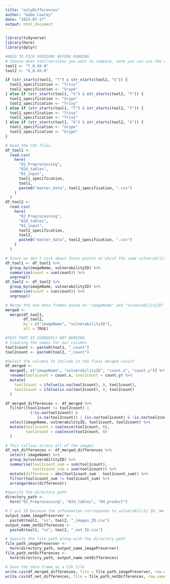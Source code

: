 ```yaml
---
title: "onlyDifferences"
author: "Gabe Cowley"
date: "2023-07-17"
output: html_document
---
```


```r
library(tidyverse)
library(here)
library(dplyr)
```

```r
#NEED TO PICK VERSIONS BEFORE RUNNING
# Choose what tool/versions you want to compare, note you can use the same tool and compare different versions as well
tool1 <- "T_0.XX.0" 
tool2 <- "G_0.XX.0"

if (str_starts(tool1, "T") & str_starts(tool2, "G")) {
  tool1_specification <- "Trivy"
  tool2_specification <- "Grype"
} else if (str_starts(tool1, "G") & str_starts(tool2, "T")) {
  tool1_specification <- "Grype"
  tool2_specification <- "Trivy"
} else if (str_starts(tool1, "T") & str_starts(tool2, "T")) {
  tool1_specification <- "Trivy"
  tool2_specification <- "Trivy"
} else if (str_starts(tool1, "G") & str_starts(tool2, "G")) {
  tool1_specification <- "Grype"
  tool2_specification <- "Grype"
}

# Read the CSV files
df_tool1 <-
  read.csv(
    here(
      "02_Preprocessing",
      "02d_tables",
      "01_input",
      tool1_specification,
      tool1,
      paste0("master_data", tool1_specification, ".csv")
    )
  )
df_tool2 <-
  read.csv(
    here(
      "02_Preprocessing",
      "02d_tables",
      "01_input",
      tool2_specification,
      tool2,
      paste0("master_data", tool2_specification, ".csv")
    )
  )

# Since we don't care about those points at which the same vulnerability has different severities, we will simply add those tallies together
df_tool1 <- df_tool1 %>%
  group_by(imageName, vulnerabilityID) %>%
  summarise(count = sum(count)) %>%
  ungroup()
df_tool2 <- df_tool2 %>%
  group_by(imageName, vulnerabilityID) %>%
  summarise(count = sum(count)) %>%
  ungroup()
```

```r
# Merge the two data frames based on "imageName" and "vulnerabilityID"
merged <-
  merge(df_tool1,
        df_tool2,
        by = c("imageName", "vulnerabilityID"),
        all = TRUE)

#THIS PART IS CURRENTLY NOT WORKING
# Creating the names for our columns
tool1count <- paste0(tool1, "_count")
tool2count <- paste0(tool2, "_count")

#Select the columns to include in the final merged result
df_merged <-
  merged[, c("imageName", "vulnerabilityID", "count.x", "count.y")] %>%
  rename(tool1count = count.x, tool2count = count.y) %>%
  mutate(
    tool1count = ifelse(is.na(tool1count), 0, tool1count),
    tool2count = ifelse(is.na(tool2count), 0, tool2count)
  )

df_merged_differences <- df_merged %>%
  filter((tool1count != tool2count) |
           (!is.na(tool1count) &
              is.na(tool2count)) | (is.na(tool1count) & !is.na(tool2count))) %>%
  select(imageName, vulnerabilityID, tool1count, tool2count) %>%
  mutate(tool1count = coalesce(tool1count, 0),
         tool2count = coalesce(tool2count, 0)
  )
```

```r
# This tallies across all of the images
df_net_differences <- df_merged_differences %>%
  select(-imageName) %>%
  group_by(vulnerabilityID) %>%
  summarise(tool1count_sum = sum(tool1count),
            tool2count_sum = sum(tool2count)) %>%
  mutate(difference = abs(tool1count_sum - tool2count_sum)) %>%
  filter(tool1count_sum != tool2count_sum) %>%
  arrange(desc(difference))
```

```r
#Specify the directory path
directory_path <-
  here("02_Preprocessing", "02d_tables", "04_product")

# I put ID because the information corresponds to vulnerability ID. We could put "severity" for when we make some comparison in that regard
output_name_imagePreserver <-
  paste0(tool1, "vs", tool2, "_images_ID.csv")
output_name_netDifferences <-
  paste0(tool1, "vs", tool2, "_net_ID.csv")

# Specify the file path along with the directory path
file_path_imagePreserver <-
  here(directory_path, output_name_imagePreserver)
file_path_netDifferences <-
  here(directory_path, output_name_netDifferences)

# Save the data frame as a CSV file
write.csv(df_merged_differences, file = file_path_imagePreserver, row.names = FALSE)
write.csv(df_net_differences, file = file_path_netDifferences, row.names = FALSE)
```